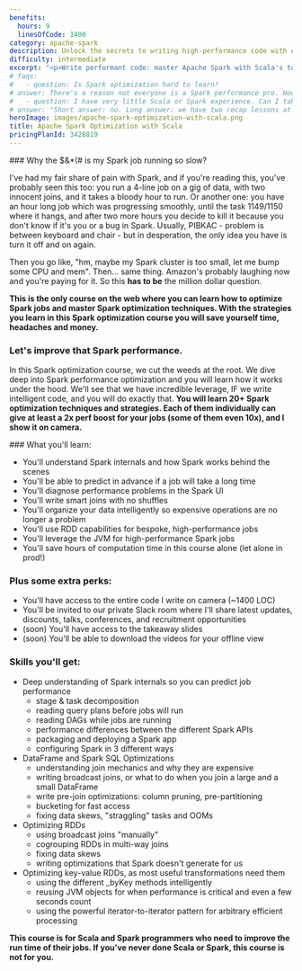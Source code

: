 ```yaml
---
benefits:
  hours: 9
  linesOfCode: 1400
category: apache-spark
description: Unlock the secrets to writing high-performance code with Apache Spark with Scala. Our course covers essential tools and techniques to optimize your applications, ensuring they run blazing fast. Learn from industry experts and master the practices used by top developers to enhance your coding efficiency and effectiveness.
difficulty: intermediate
excerpt: "<p>Write performant code: master Apache Spark with Scala's tools and techniques to make your applications run blazing fast and learn the strategies used by top developers</p>"
# faqs:
#   - question: Is Spark optimization hard to learn?
# answer: There's a reason not everyone is a Spark performance pro. However, my job is to give you these (otherwise hard) topics in a way that will make you go like "huh, that wasn't so hard".
#   - question: I have very little Scala or Spark experience. Can I take this course?
# answer: "Short answer: no. Long answer: we have two recap lessons at the beginning, but they're not a crash course into Scala or Spark and they're not enough if this is the first time you're seeing them. You should take the Scala beginners course and the Spark Essentials course at least."
heroImage: images/apache-spark-optimization-with-scala.png
title: Apache Spark Optimization with Scala
pricingPlanId: 3428819
---
```



<CourseLayout>
<Fragment slot="goal">
### Why the $&*(# is my Spark job running so slow?

I've had my fair share of pain with Spark, and if you're reading this, you've probably seen this too: you run a 4-line job on a gig of data, with two innocent joins, and it takes a bloody hour to run. Or another one: you have an hour long job which was progressing smoothly, until the task 1149/1150 where it hangs, and after two more hours you decide to kill it because you don't know if it's you or a bug in Spark. Usually, PIBKAC - problem is between keyboard and chair - but in desperation, the only idea you have is turn it off and on again.

Then you go like, "hm, maybe my Spark cluster is too small, let me bump some CPU and mem". Then... same thing. Amazon's probably laughing now and you're paying for it. So this **has to be** the million dollar question.

**This is the only course on the web where you can learn how to optimize Spark jobs and master Spark optimization techniques. With the strategies you learn in this Spark optimization course you will save yourself time, headaches and money.**

### Let's improve that Spark performance.

In this Spark optimization course, we cut the weeds at the root. We dive deep into Spark performance optimization and you will learn how it works under the hood. We'll see that we have incredible leverage, IF we write intelligent code, and you will do exactly that. **You will learn 20+ Spark optimization techniques and strategies. Each of them individually can give at least a 2x perf boost for your jobs (some of them even 10x), and I show it on camera.**

</Fragment>
<Fragment slot="skills">
### What you'll learn:

- You'll understand Spark internals and how Spark works behind the scenes
- You'll be able to predict in advance if a job will take a long time
- You'll diagnose performance problems in the Spark UI
- You'll write smart joins with no shuffles
- You'll organize your data intelligently so expensive operations are no longer a problem
- You'll use RDD capabilities for bespoke, high-performance jobs
- You'll leverage the JVM for high-performance Spark jobs
- You'll save hours of computation time in this course alone (let alone in prod!)

### Plus some extra perks:

- You'll have access to the entire code I write on camera (~1400 LOC)
- You'll be invited to our private Slack room where I'll share latest updates, discounts, talks, conferences, and recruitment opportunities
- (soon) You'll have access to the takeaway slides
- (soon) You'll be able to download the videos for your offline view

### Skills you'll get:

- Deep understanding of Spark internals so you can predict job performance
  - stage & task decomposition
  - reading query plans before jobs will run
  - reading DAGs while jobs are running
  - performance differences between the different Spark APIs
  - packaging and deploying a Spark app
  - configuring Spark in 3 different ways
- DataFrame and Spark SQL Optimizations
  - understanding join mechanics and why they are expensive
  - writing broadcast joins, or what to do when you join a large and a small DataFrame
  - write pre-join optimizations: column pruning, pre-partitioning
  - bucketing for fast access
  - fixing data skews, "straggling" tasks and OOMs
- Optimizing RDDs
  - using broadcast joins "manually"
  - cogrouping RDDs in multi-way joins
  - fixing data skews
  - writing optimizations that Spark doesn't generate for us
- Optimizing key-value RDDs, as most useful transformations need them
  - using the different \_byKey methods intelligently
  - reusing JVM objects for when performance is critical and even a few seconds count
  - using the powerful iterator-to-iterator pattern for arbitrary efficient processing

**This course is for Scala and Spark programmers who need to improve the run time of their jobs. If you've never done Scala or Spark, this course is not for you.**

</Fragment>
</CourseLayout>
